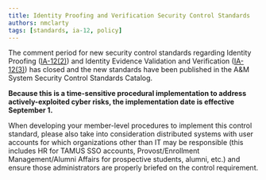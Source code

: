 ```yaml
---
title: Identity Proofing and Verification Security Control Standards
authors: nmclarty
tags: [standards, ia-12, policy]
---
```


The comment period for new security control standards regarding Identity Proofing ([IA-12(2)](/catalog/ia/ia-12/#ia-12.02)) and Identity Evidence Validation and Verification ([IA-12(3)](/catalog/ia/ia-12/#ia-12.03)) has closed and the new standards have been published in the A&M System Security Control Standards Catalog.

**Because this is a time-sensitive procedural implementation to address actively-exploited cyber risks, the implementation date is effective September 1.**

When developing your member-level procedures to implement this control standard, please also take into consideration distributed systems with user accounts for which organizations other than IT may be responsible (this includes HR for TAMUS SSO accounts, Provost/Enrollment Management/Alumni Affairs for prospective students, alumni, etc.) and ensure those administrators are properly briefed on the control requirement.